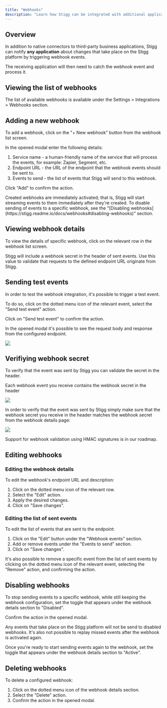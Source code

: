 ```yaml
---
title: "Webhooks"
description: "Learn how Stigg can be integrated with additional applications using webhooks"
---
```


## Overview

In addition to native connectors to third-party business applications, Stigg can notify **any application** about changes that take place on the Stigg platform by triggering webhook events.

The receiving application will then need to catch the webhook event and process it.

## Viewing the list of webhooks

The list of available webhooks is available under the Settings > Integrations > Webhooks section.

## Adding a new webhook

To add a webhook, click on the "+ New webhook" button from the webhook list screen.

In the opened modal enter the following details:

1. Service name - a human-friendly name of the service that will process the events, for example: Zapier, Segment, etc.
2. Endpoint URL - the URL of the endpoint that the webhook events should be sent to.
3. Events to send - the list of events that Stigg will send to this webhook.

Click "Add" to confirm the action.

<Note> 
Created webhooks are immediately activated; that is, Stigg will start streaming events to them immediately after they're created. To disable sending of events to a specific webhook, see the "[Disabling webhooks](https://stigg.readme.io/docs/webhooks#disabling-webhooks)" section.
</Note>

## Viewing webhook details

To view the details of specific webhook, click on the relevant row in the webhook list screen.

<Note>
Stigg will include a webhook secret in the header of sent events. Use this value to validate that requests to the defined endpoint URL originate from Stigg.
</Note>

## Sending test events

In order to test the webhook integration, it's possible to trigger a test event.

To do so, click on the dotted menu icon of the relevant event, select the "Send test event" action.

Click on "Send test event" to confirm the action.

In the opened modal it's possible to see the request body and response from the configured endpoint.

![](/images/3e5310c-Screen_Shot_2022-04-05_at_2.40.23.png)

## Verifiying webhook secret

To verify that the event was sent by Stigg you can validate the secret in the header.

Each webhook event you receive contains the webhook secret in the header

![](/images/7304fde-Screen_Shot_2022-10-13_at_11.23.33.png)

In order to verify that the event was sent by Stigg simply make sure that the webhook secret you receive in the header matches the webhook secret from the webhook details page:

![](/images/89e7930-Screen_Shot_2022-10-13_at_11.29.20.png)

<Note>
Support for webhook validation using HMAC signatures is in our roadmap.
</Note>

## Editing webhooks

### Editing the webhook details

To edit the webhook's endpoint URL and description:

1. Click on the dotted menu icon of the relevant row.
2. Select the "Edit" action.
3. Apply the desired changes.
4. Click on "Save changes".
  
### Editing the list of sent events

To edit the list of events that are sent to the endpoint:

1. Click on the "Edit" button under the "Webhook events" section.
2. Add or remove events under the "Events to send" section.
3. Click on "Save changes".

It's also possible to remove a specific event from the list of sent events by clicking on the dotted menu icon of the relevant event, selecting the "Remove" action, and confirming the action.

## Disabling webhooks

To stop sending events to a specific webhook, while still keeping the webhook configuration, set the toggle that appears under the webhook details section to "Disabled".

Confirm the action in the opened modal.

<Note> 
Any events that take place on the Stigg platform will not be send to disabled webhooks. It's also not possible to replay missed events after the webhook is activated again.
</Note>

Once you're ready to start sending events again to the webhook, set the toggle that appears under the webhook details section to "Active".

## Deleting webhooks

To delete a configured webhook:

1. Click on the dotted menu icon of the webhook details section.
2. Select the "Delete" action.
3. Confirm the action in the opened modal.